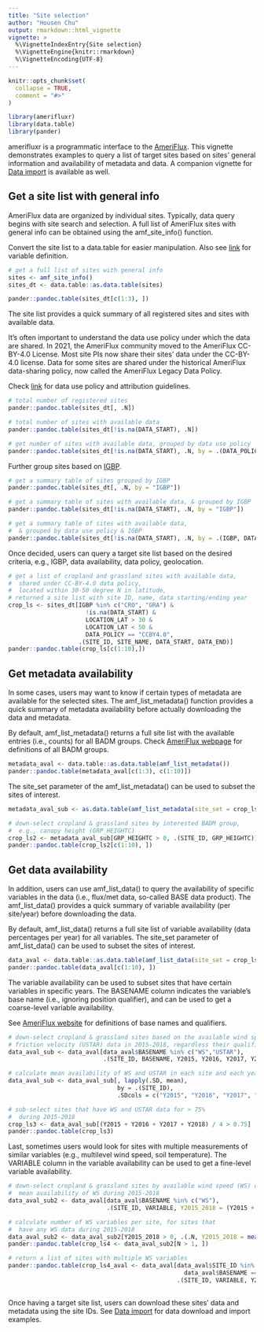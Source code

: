 ```yaml
---
title: "Site selection"
author: "Housen Chu"
output: rmarkdown::html_vignette
vignette: >
  %\VignetteIndexEntry{Site selection}
  %\VignetteEngine{knitr::rmarkdown}
  %\VignetteEncoding{UTF-8}
---
```


```r
knitr::opts_chunk$set(
  collapse = TRUE,
  comment = "#>"
)
```

```r
library(amerifluxr)
library(data.table)
library(pander)
```

amerifluxr is a programmatic interface to the 
[AmeriFlux](https://ameriflux.lbl.gov/). This vignette
demonstrates examples to query a list of target sites 
based on sites' general information and availability 
of metadata and data. A companion vignette for 
[Data import](data_import.html) is available as well.     

## Get a site list with general info

AmeriFlux data are organized by individual sites. 
Typically, data query begins with site search and selection.
A full list of AmeriFlux sites with general info can be
obtained using the amf_site_info() function. 

Convert the site list to a data.table for easier 
manipulation. Also see 
[link](https://ameriflux.lbl.gov/data/badm/badm-standards/) 
for variable definition. 

```r
# get a full list of sites with general info
sites <- amf_site_info()
sites_dt <- data.table::as.data.table(sites)

pander::pandoc.table(sites_dt[c(1:3), ])

```

The site list provides a quick summary of all 
registered sites and sites with available data.

It's often important to understand the data use 
policy under which the data are shared. In 2021, 
the AmeriFlux community moved to the AmeriFlux 
CC-BY-4.0 License. Most site PIs now share their
sites’ data under the CC-BY-4.0 license. Data for
some sites are shared under the historical AmeriFlux
data-sharing policy, now called the AmeriFlux Legacy
Data Policy. 

Check [link](https://ameriflux.lbl.gov/data/data-policy/#data-use)
for data use policy and attribution guidelines.

```r
# total number of registered sites
pander::pandoc.table(sites_dt[, .N])

# total number of sites with available data
pander::pandoc.table(sites_dt[!is.na(DATA_START), .N])

# get number of sites with available data, grouped by data use policy
pander::pandoc.table(sites_dt[!is.na(DATA_START), .N, by = .(DATA_POLICY)])

```

Further group sites based on 
[IGBP](https://ameriflux.lbl.gov/data/badm/badm-standards/IGBP). 

```r
# get a summary table of sites grouped by IGBP
pander::pandoc.table(sites_dt[, .N, by = "IGBP"])

# get a summary table of sites with available data, & grouped by IGBP
pander::pandoc.table(sites_dt[!is.na(DATA_START), .N, by = "IGBP"])

# get a summary table of sites with available data, 
#  & grouped by data use policy & IGBP
pander::pandoc.table(sites_dt[!is.na(DATA_START), .N, by = .(IGBP, DATA_POLICY)])

```

Once decided, users can query a target site list 
based on the desired criteria, e.g., IGBP, data 
availability, data policy, geolocation. 

```r

# get a list of cropland and grassland sites with available data,
#  shared under CC-BY-4.0 data policy,
#  located within 30-50 degree N in latitude,
# returned a site list with site ID, name, data starting/ending year
crop_ls <- sites_dt[IGBP %in% c("CRO", "GRA") &
                      !is.na(DATA_START) &
                      LOCATION_LAT > 30 &
                      LOCATION_LAT < 50 &
                      DATA_POLICY == "CCBY4.0",
                    .(SITE_ID, SITE_NAME, DATA_START, DATA_END)]
pander::pandoc.table(crop_ls[c(1:10),])

```

## Get metadata availability

In some cases, users may want to know if certain 
types of metadata are available for the selected 
sites. The amf_list_metadata() function provides 
a quick summary of metadata availability before 
actually downloading the data and metadata. 

By default, amf_list_metadata() returns a full site
list with the available entries (i.e., counts) 
for all BADM groups. Check 
[AmeriFlux webpage](https://ameriflux.lbl.gov/data/badm/badm-basics/)
for definitions of all BADM groups.     

```r
metadata_aval <- data.table::as.data.table(amf_list_metadata())
pander::pandoc.table(metadata_aval[c(1:3), c(1:10)])
```

The site_set parameter of the amf_list_metadata()
can be used to subset the sites of interest.

```r
metadata_aval_sub <- as.data.table(amf_list_metadata(site_set = crop_ls$SITE_ID))

# down-select cropland & grassland sites by interested BADM group,
#  e.g., canopy height (GRP_HEIGHTC)
crop_ls2 <- metadata_aval_sub[GRP_HEIGHTC > 0, .(SITE_ID, GRP_HEIGHTC)][order(-GRP_HEIGHTC)]
pander::pandoc.table(crop_ls2[c(1:10), ])
```

## Get data availability

In addition, users can use amf_list_data() to 
query the availability of specific variables 
in the data (i.e., flux/met data, so-called BASE
data product). The amf_list_data() provides a quick
summary of variable availability (per site/year)
before downloading the data.

By default, amf_list_data() returns a full site 
list of variable availability (data percentages 
per year) for all variables. The site_set parameter 
of amf_list_data() can be used to subset the sites 
of interest. 

```r
data_aval <- data.table::as.data.table(amf_list_data(site_set = crop_ls2$SITE_ID))
pander::pandoc.table(data_aval[c(1:10), ])
```

The variable availability can be used to subset
sites that have certain variables in specific 
years. The BASENAME column indicates the variable's
base name (i.e., ignoring position qualifier), and
can be used to get a coarse-level variable availability. 

See [AmeriFlux website](https://ameriflux.lbl.gov/data/aboutdata/data-variables/)
for definitions of base names and qualifiers.

```r
# down-select cropland & grassland sites based on the available wind speed (WS) and 
# friction velocity (USTAR) data in 2015-2018, regardless their qualifiers
data_aval_sub <- data_aval[data_aval$BASENAME %in% c("WS","USTAR"),
                           .(SITE_ID, BASENAME, Y2015, Y2016, Y2017, Y2018)]

# calculate mean availability of WS and USTAR in each site and each year
data_aval_sub <- data_aval_sub[, lapply(.SD, mean), 
                               by = .(SITE_ID),
                               .SDcols = c("Y2015", "Y2016", "Y2017", "Y2018")]

# sub-select sites that have WS and USTAR data for > 75%
#  during 2015-2018
crop_ls3 <- data_aval_sub[(Y2015 + Y2016 + Y2017 + Y2018) / 4 > 0.75]
pander::pandoc.table(crop_ls3)

```

Last, sometimes users would look for sites with 
multiple measurements of similar variables (e.g.,
multilevel wind speed, soil temperature). The 
VARIABLE column in the variable availability can
be used to get a fine-level variable availability.

```r
# down-select cropland & grassland sites by available wind speed (WS) data,
#  mean availability of WS during 2015-2018
data_aval_sub2 <- data_aval[data_aval$BASENAME %in% c("WS"),
                            .(SITE_ID, VARIABLE, Y2015_2018 = (Y2015 + Y2016 + Y2017 + Y2018)/4)]

# calculate number of WS variables per site, for sites that 
#  have any WS data during 2015-2018
data_aval_sub2 <- data_aval_sub2[Y2015_2018 > 0, .(.N, Y2015_2018 = mean(Y2015_2018)), .(SITE_ID)]
pander::pandoc.table(crop_ls4 <- data_aval_sub2[N > 1, ])

# return a list of sites with multiple WS variables
pander::pandoc.table(crop_ls4_aval <- data_aval[data_aval$SITE_ID %in% crop_ls4$SITE_ID &
                                                  data_aval$BASENAME == "WS",
                                                .(SITE_ID, VARIABLE, Y2015, Y2016, Y2017, Y2018)])
  
```

Once having a target site list, users can download
these sites' data and metadata using the site IDs. 
See [Data import](data_import.html) for data 
download and import examples.

